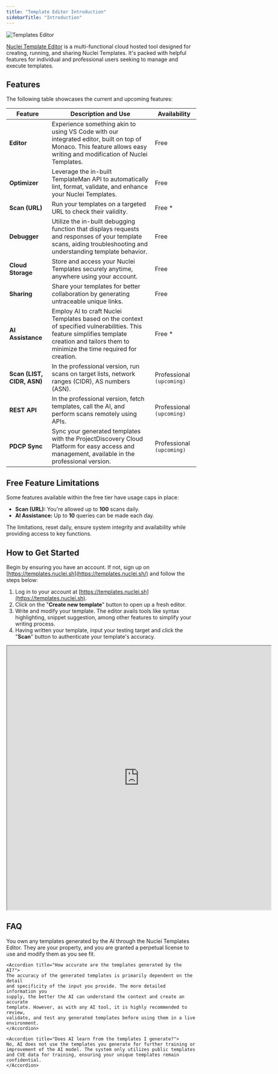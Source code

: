 ```yaml
---
title: "Template Editor Introduction"
sidebarTitle: "Introduction"
---
```


![Templates Editor](/images/editor.jpg)

[Nuclei Template Editor](https://templates.nuclei.sh) is a multi-functional cloud hosted tool designed for creating, running, and sharing Nuclei Templates. It's packed with helpful features for individual and professional users seeking to manage and execute templates.

## Features

The following table showcases the current and upcoming features:

| Feature                    | Description and Use                                                                                                                                                                           | Availability              |
| -------------------------- | --------------------------------------------------------------------------------------------------------------------------------------------------------------------------------------------- | ------------------------- |
| **Editor**                 | Experience something akin to using VS Code with our integrated editor, built on top of Monaco. This feature allows easy writing and modification of Nuclei Templates.                         | Free                      |
| **Optimizer**              | Leverage the in-built TemplateMan API to automatically lint, format, validate, and enhance your Nuclei Templates.                                                                             | Free                      |
| **Scan (URL)**             | Run your templates on a targeted URL to check their validity.                                                                                                                                 | Free \*                   |
| **Debugger**               | Utilize the in-built debugging function that displays requests and responses of your template scans, aiding troubleshooting and understanding template behavior.                              | Free                      |
| **Cloud Storage**          | Store and access your Nuclei Templates securely anytime, anywhere using your account.                                                                                                         | Free                      |
| **Sharing**                | Share your templates for better collaboration by generating untraceable unique links.                                                                                                         | Free                      |
| **AI Assistance**          | Employ AI to craft Nuclei Templates based on the context of specified vulnerabilities. This feature simplifies template creation and tailors them to minimize the time required for creation. | Free \*                   |
| **Scan (LIST, CIDR, ASN)** | In the professional version, run scans on target lists, network ranges (CIDR), AS numbers (ASN).                                                                                              | Professional `(upcoming)` |
| **REST API**               | In the professional version, fetch templates, call the AI, and perform scans remotely using APIs.                                                                                             | Professional `(upcoming)` |
| **PDCP Sync**              | Sync your generated templates with the ProjectDiscovery Cloud Platform for easy access and management, available in the professional version.                                                 | Professional `(upcoming)` |

## Free Feature Limitations

Some features available within the free tier have usage caps in place:

- **Scan (URL):** You're allowed up to **100** scans daily.
- **AI Assistance:** Up to **10** queries can be made each day.

The limitations, reset daily, ensure system integrity and availability while providing access to key functions.

## How to Get Started

Begin by ensuring you have an account. If not, sign up on [https://templates.nuclei.sh](https://templates.nuclei.sh/) and follow the steps below:

1. Log in to your account at [https://templates.nuclei.sh](https://templates.nuclei.sh).
2. Click on the "**Create new template**" button to open up a fresh editor.
3. Write and modify your template. The editor avails tools like syntax highlighting, snippet suggestion, among other features to simplify your writing process.
4. Having written your template, input your testing target and click the "**Scan**" button to authenticate your template's accuracy.

<iframe
  src="https://templates.nuclei.sh/public/CVE-2023-0297"
  width="700px"
  height="700px"
></iframe>

## FAQ

<AccordionGroup>
    <Accordion title="Who owns the templates generated by the AI?">
    You own any templates generated by the AI through the Nuclei Templates Editor. They are your property, and you are granted a perpetual license to use and modify them as you see fit.
    </Accordion>

    <Accordion title="How accurate are the templates generated by the AI?">
    The accuracy of the generated templates is primarily dependent on the detail
    and specificity of the input you provide. The more detailed information you
    supply, the better the AI can understand the context and create an accurate
    template. However, as with any AI tool, it is highly recommended to review,
    validate, and test any generated templates before using them in a live
    environment.
    </Accordion>

    <Accordion title="Does AI learn from the templates I generate?">
    No, AI does not use the templates you generate for further training or improvement of the AI model. The system only utilizes public templates and CVE data for training, ensuring your unique templates remain confidential.
    </Accordion>
</AccordionGroup>
